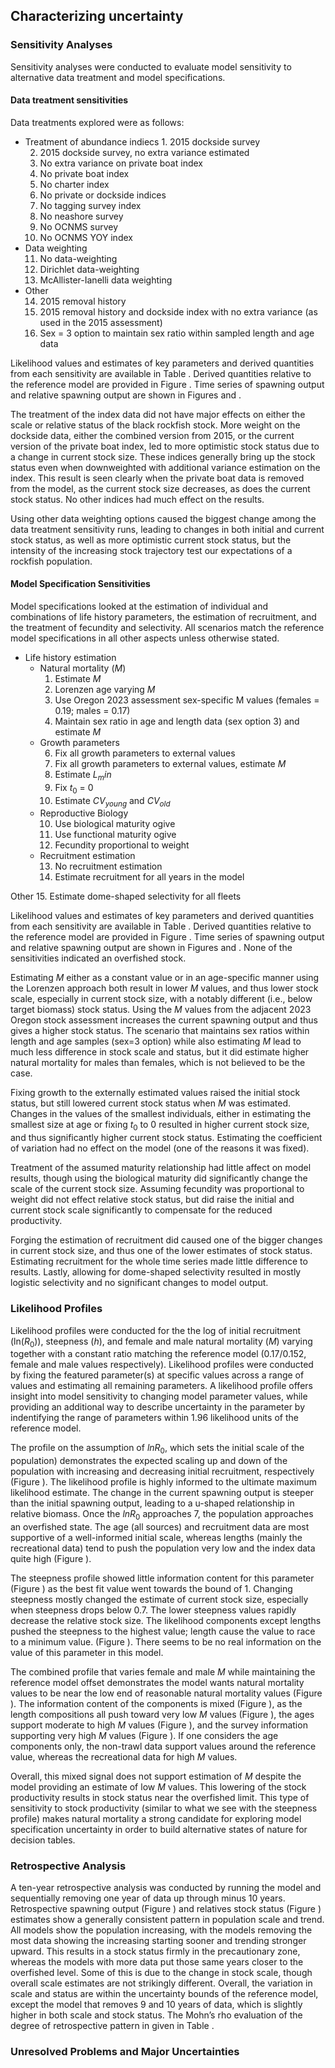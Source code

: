 ## Characterizing uncertainty
### Sensitivity Analyses {#sensitivity-analyses}
Sensitivity analyses were conducted to evaluate model sensitivity to alternative data treatment and model specifications.

#### Data treatment sensitivities
Data treatments explored were as follows:

- Treatment of abundance indiecs 
	  1. 2015 dockside survey
    2. 2015 dockside survey, no extra variance estimated
  	3. No extra variance on private boat index
  	4. No private boat index
  	5. No charter index
  	6. No private or dockside indices
  	7. No tagging survey index
  	8. No neashore survey
  	9. No OCNMS survey
  	10. No OCNMS YOY index

- Data weighting
  	11. No data-weighting
  	12. Dirichlet data-weighting
  	13. McAllister-Ianelli data weighting

- Other
  	14. 2015 removal history
  	15. 2015 removal history and dockside index with no extra variance (as used in the 2015 assessment)
  	16. Sex = 3 option to maintain sex ratio within sampled length and age data

Likelihood values and estimates of key parameters and derived quantities from each sensitivity are available in Table \ref{tab:data_sensis}. Derived quantities relative to the reference model are provided in Figure \ref{fig:sensi-data-RE}. Time series of spawning output and relative spawning output are shown in Figures \ref{fig:sensi-data-ssb} and \ref{fig:sensi-data-depl}.

The treatment of the index data did not have major effects on either the scale or relative status of the black rockfish stock. More weight on the dockside data, either the combined version from 2015, or the current version of the private boat index, led to more optimistic stock status due to a change in current stock size. These indices generally bring up the stock status even when downweighted with additional variance estimation on the index. This result is seen clearly when the private boat data is removed from the model, as the current stock size decreases, as does the current stock status. No other indices had much effect on the results. 

Using other data weighting options caused the biggest change among the data treatment sensitivity runs, leading to changes in both initial and current stock status, as well as more optimistic current stock status, but the intensity of the increasing stock trajectory test our expectations of a rockfish population. 

#### Model Specification Sensitivities {#senstivities}

Model specifications looked at the estimation of individual and combinations of life history parameters, the estimation of recruitment, and the treatment of fecundity and selectivity. All scenarios match the reference model specifications in all other aspects unless otherwise stated.

- Life history estimation
	- Natural mortality ($M$)
		1. Estimate $M$
		2. Lorenzen age varying $M$
		3. Use Oregon 2023 assessment sex-specific M values (females = 0.19; males = 0.17)
		4. Maintain sex ratio in age and length data (sex option 3) and estimate $M$
	
	- Growth parameters
	 	6. Fix all growth parameters to external values
	 	5. Fix all growth parameters to external values, estimate $M$
		7. Estimate $L_min$
	 	8. Fix $t_0$ = 0
	 	9. Estimate $CV_{young}$ and $CV_{old}$
	
	- Reproductive Biology
	 	10. Use biological maturity ogive
	 	11. Use functional maturity ogive
	 	12. Fecundity proportional to weight

	- Recruitment estimation
	 	13. No recruitment estimation
	 	14. Estimate recruitment for all years in the model
 
 Other
	15. Estimate dome-shaped selectivity for all fleets
	
	
Likelihood values and estimates of key parameters and derived quantities from each sensitivity are available in Table \ref{tab:modspec_LH_sensis}. Derived quantities relative to the reference model are provided in Figure \ref{fig:sensi-modspec-RE}. Time series of spawning output and relative spawning output are shown in Figures \ref{fig:sensi-modspec-ssb} and \ref{fig:sensi-modspec-depl}. None of the sensitivities indicated an overfished stock.

Estimating $M$ either as a constant value or in an age-specific manner using the Lorenzen approach both result in lower $M$ values, and thus lower stock scale, especially in current stock size, with a notably different (i.e., below target biomass) stock status. Using the $M$ values from the adjacent 2023 Oregon stock assessment increases the current spawning output and thus gives a higher stock status. The scenario that maintains sex ratios within length and age samples (sex=3 option) while also estimating $M$ lead to much less difference in stock scale and status, but it did estimate higher natural mortality for males than females, which is not believed to be the case. 

Fixing growth to the externally estimated values raised the initial stock status, but still lowered current stock status when $M$ was estimated. Changes in the values of the smallest individuals, either in estimating the smallest size at age or fixing $t_0$ to 0 resulted in higher current stock size, and thus significantly higher current stock status. Estimating the coefficient of variation had no effect on the model (one of the reasons it was fixed). 

Treatment of the assumed maturity relationship had little affect on model results, though using the biological maturity did significantly change the scale of the current stock size. Assuming fecundity was proportional to weight did not effect relative stock status, but did raise the initial and current stock scale significantly to compensate for the reduced productivity. 

Forging the estimation of recruitment did caused one of the bigger changes in current stock size, and thus one of the lower estimates of stock status. Estimating recruitment for the whole time series made little difference to results. Lastly, allowing for dome-shaped selectivity resulted in mostly logistic selectivity and no significant changes to model output.


### Likelihood Profiles

Likelihood profiles were conducted for the the log of initial recruitment (ln($R_0$)), steepness ($h$), and female and male natural mortality ($M$) varying together with a constant ratio matching the reference model (0.17/0.152, female and male values respectively). Likelihood profiles were conducted by fixing the featured parameter(s) at specific values across a range of values and estimating all remaining parameters. A likelihood profile offers insight into model sensitivity to changing model parameter values, while providing an additional way to describe uncertainty in the parameter by indentifying the range of parameters within 1.96 likelihood units of the reference model.

The profile on the assumption of $lnR_0$, which sets the initial scale of the population) demonstrates the expected scaling up and down of the population with increasing and decreasing initial recruitment, respectively (Figure \ref{fig:R0-profile}). The likelihood profile is highly informed to the ultimate maximum likelihood estimate. The change in the current spawning output is steeper than the initial spawning output, leading to a u-shaped relationship in relative biomass. Once the $lnR_0$ approaches 7, the population approaches an overfished state. The age (all sources) and recruitment data are most supportive of a well-informed initial scale, whereas lengths (mainly the recreational data) tend to push the population very low and the index data quite high (Figure \ref{fig:R0-profile-components}).

The steepness profile showed little information content for this parameter (Figure \ref{fig:steepness-profile}) as the best fit value went towards the bound of 1. Changing steepness mostly changed the estimate of current stock size, especially when steepness drops below 0.7. The lower steepness values rapidly decrease the relative stock size. The likelihood components except lengths pushed the steepness to the highest value; length cause the value to race to a minimum value. (Figure \ref{fig:steepness-profile-components}). There seems to be no real information on the value of this parameter in this model.

The combined profile that varies female and male $M$ while maintaining the reference model offset demonstrates the model wants natural mortality values to be near the low end of reasonable natural mortality values (Figure \ref{fig:M-multiprofile-combo}). The information content of the components is mixed (Figure \ref{fig:M-multiprofile-like-components}), as the length compositions all push toward very low $M$ values (Figure \ref{fig:M-multiprofile-length-components}), the ages support moderate to high $M$ values (Figure \ref{fig:M-multiprofile-age-components}), and the survey information supporting very high $M$ values (Figure \ref{fig:M-multiprofile-survey-components}). If one considers the age components only, the non-trawl data support values around the reference value, whereas the recreational data for high $M$ values. 

Overall, this mixed signal does not support estimation of $M$ despite the model providing an estimate of low $M$ values. This lowering of the stock productivity results in stock status near the overfished limit. This type of sensitivity to stock productivity (similar to what we see with the steepness profile) makes natural mortality a strong candidate for exploring model specification uncertainty in order to build alternative states of nature for decision tables.

### Retrospective Analysis

A ten-year retrospective analysis was conducted by running the model and sequentially removing one year of data up through minus 10 years. Retrospective spawning output (Figure \ref{fig:retro-ssb}) and relatives stock status (Figure \ref{fig:retro-depl}) estimates show a generally consistent pattern in population scale and trend. All models show the population increasing, with the models removing the most data showing the increasing starting sooner and trending stronger upward. This results in a stock status firmly in the precautionary zone, whereas the models with more data put those same years closer to the overfished level. Some of this is due to the change in stock scale, though overall scale estimates are not strikingly different. Overall, the variation in scale and status are within the uncertainty bounds of the reference model, except the model that removes 9 and 10 years of data, which is slightly higher in both scale and stock status. The Mohn's rho evaluation of the degree of retrospective pattern in given in Table \ref{tab:RetroMohnsrho}.


### Unresolved Problems and Major Uncertainties
